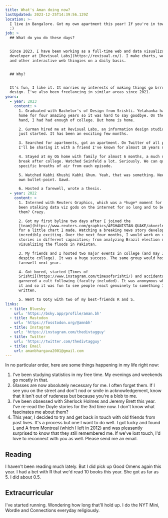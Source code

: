 ```yaml
---
title: What's Aman doing now?
lastUpdated: 2023-12-25T14:39:56.129Z
location: >-
  I live in Bangalore. Got my own apartment this year! If you're in town, say hi
  :)
job: >
  ## What do you do these days?


  Since 2023, I have been working as a full-time web and data visualization
  developer at [Revisual Labs](https://revisual.co/). I make charts, websites
  and other interactive web thingies on a daily basis.


  ## Why?


  It's fun, I like it. It marries my interests of making things go brrr and
  design. I've also been freelancing in similar areas since 2021.
years:
  - year: 2023
    content: >
      1. Graduated with Bachelor's of Design from Srishti. Yelahanka had been my
      home for four amazing years so it was hard to say goodbye. On the other
      hand, I had had enough of college. But home is home.

      2. Gurman hired me at Revisual Labs, an information design studio she had
      just started. It has been an exciting few months.

      3. Searched for apartments, got an apartment. On Twitter of all places.
      I'll be sharing it with a friend I've known for almost 18 years now.

      4. Stayed at my OG home with family for almost 6 months, a much needed
      break after college. Watched Seinfeld a lot. Seriously. We can quote
      specific breaths of air from each episode.

      5. Watched Kabhi Khushi Kabhi Ghum. Yeah, that was something. Needs its
      own bullet-point. Gawd.

      6. Hosted a farewell, wrote a thesis.
  - year: 2022
    content: >
      1. Interned with Reuters Graphics, which was a *huge* moment for me. I've
      been stalking data viz gods on the internet for so long and to be among
      them? Crazy.

      2. Got my first byline two days after I joined the
      [team](https://www.reuters.com/graphics/AFGHANISTAN-QUAKE/akvezlnropr/)
      for a little chart I made. Watching a breaking news story develop was
      incredibly exciting. Over the next four months, I would work on various
      stories in different capacities; from analyzing Brazil election data to
      visualizing the floods in Pakistan.

      3. My friends and I hosted two major events in college (and may I add,
      despite college). It was a huge success. The same group would host the
      farewell next year.

      4. Got bored, started [Times of
      Srishti](https://www.instagram.com/timesofsrishti/) and accidentally
      garnered a cult following (faculty included). It was anonymous while I ran
      it and so it was fun to see people react genuinely to something I had
      written.

      5. Went to Ooty with two of my best-friends R and S.
links:
  - title: Bluesky
    url: 'https://bsky.app/profile/aman.bh'
  - title: Mastodon
    url: 'https://fosstodon.org/@amnbh'
  - title: Instagram
    url: 'https://instagram.com/thedivtagguy'
  - title: Twitter
    url: 'https://twitter.com/thedivtagguy'
  - title: Email
    url: amanbhargava2001@gmail.com
---
```


In no particular order, here are some things happening in my life right now:

1. I've been studying statistics in my free time. My evenings and weekends go mostly in that.
2. Glasses are now absolutely necessary for me. I often forget them. If I see you on the street and don't nod or smile in acknowledgement, know that it isn't out of rudeness but because you're a blob to me.
3. I've been obsessed with Sherlock Holmes and Jeremy Brett this year. I've re-read the Doyle stories for the 3rd time now. I don't know what fascinates me about them?
4. This year, I decided to try and get back in touch with old friends from past lives. It's a process but one I want to do well. I got lucky and found L and A from Montreal (which I left in 2012) and was pleasantly surprised to know that they still remembered me. If we've lost touch, I'd love to reconnect with you as well. Please send me an email.

## Reading

I haven't been reading much lately. But I did pick up Good Omens again this year. I had a bet with R that we'd read 10 books this year. She got as far as 5. I did about 0.5. 

## Extracurricular

I've started running. Wondering how long that'll hold up. I do the NYT Mini, Wordle and Connections everyday religiously.
